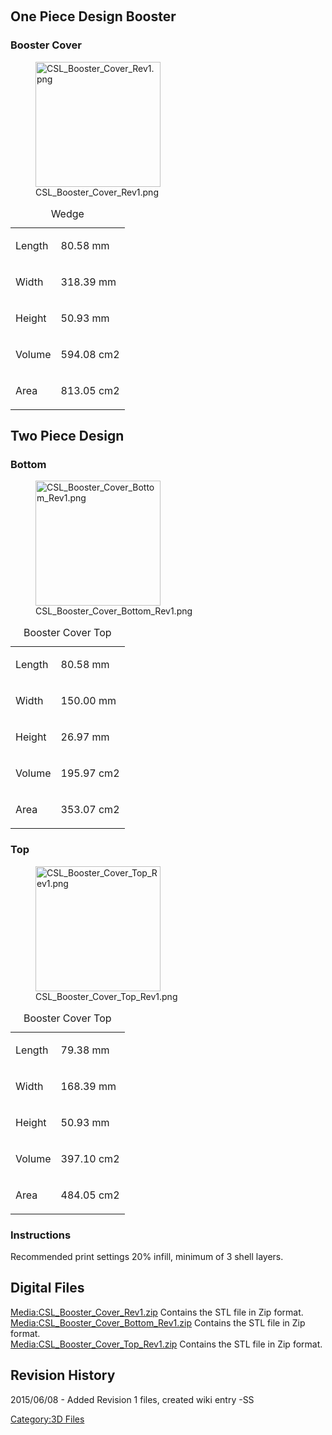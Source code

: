 {{Tutorial|
 bgcolor = #00F|
 fgcolor = #FFF|
 name = CS:L Booster Covers|
 image = [[File:CSL_Logo.jpg|200px]]|
 category = 3D Files Part Archive|
 creators = Steele Smith ([[User:Steele|Steele]])|
 contributors = Andrew Radovich |
 date = June 08, 2015|
 updated  = June 08, 2015|
 note = STL files for 3D printing only.|
 
}} 

<br> 

== One Piece Design Booster  ==
 

=== Booster Cover ===
[[File:CSL_Booster_Cover_Rev1.png|200px]]

{| class="wikitable"
|+Wedge
|-
|Length
|80.58 mm
|-
|Width
|318.39 mm
|-
|Height
|50.93 mm
|-
|Volume 
|594.08 cm2
|-
|Area
|813.05 cm2
|}


== Two Piece Design ==

=== Bottom ===
[[File:CSL_Booster_Cover_Bottom_Rev1.png|200px]]

{| class="wikitable"
|+Booster Cover Top
|-
|Length
|80.58 mm
|-
|Width
|150.00 mm
|-
|Height
|26.97 mm
|-
|Volume 
|195.97 cm2
|-
|Area
|353.07 cm2
|}

=== Top ===
[[File:CSL_Booster_Cover_Top_Rev1.png|200px]]

{| class="wikitable"
|+Booster Cover Top
|-
|Length
|79.38 mm
|-
|Width
|168.39 mm
|-
|Height
|50.93 mm
|-
|Volume 
|397.10 cm2
|-
|Area
|484.05 cm2
|}


=== Instructions  ===
Recommended print settings 20% infill, minimum of 3 shell layers.

== Digital Files<br>  ==
[[Media:CSL_Booster_Cover_Rev1.zip]] Contains the STL file in Zip format.<br>
[[Media:CSL_Booster_Cover_Bottom_Rev1.zip]] Contains the STL file in Zip format.<br>
[[Media:CSL_Booster_Cover_Top_Rev1.zip]] Contains the STL file in Zip format.<br>


== Revision History  ==

2015/06/08 - Added Revision 1 files, created wiki entry -SS

[[Category:3D Files]]
